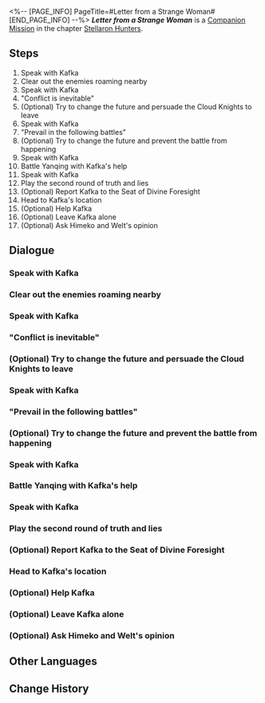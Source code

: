 <%-- [PAGE_INFO]
PageTitle=#Letter from a Strange Woman#
[END_PAGE_INFO] --%>
{{Stub|Dialogue.}}
{{Mission Infobox
|id            = 6020201
|title         = 
|image         = <!--Mission Letter from a Strange Woman.png-->
|type          = Companion
|event_name    = 
|chapter       = Stellaron Hunters (Companion Mission Chapter)
|requirements  = [[Trailblaze Mission]] ''[[A Dragon Gallant, Its Ocean Distant]]'' completed
|summary       = You have received a letter from Kafka. Like the ever-changing nature of fate, her words contain both truth and falsehood, hinting about your future.
|characters    = Blade; Himeko; Kafka; Trailblazer; Welt; Yanqing
|startLocation = [[The Xianzhou Luofu]] - [[Divination Commission]]
|world         = The Xianzhou Luofu
|area          = Divination Commission
|prev          = 
|next          = 
|exp           = 300
|credits       = 60000
|stellarJade   = 100
|other         = {{Card List|1=Traveler's Guide*6; Lost Crystal*6; Obsidian of Desolation*6; "Hunter's Intuition"*1 { text = "Hunter's Intuition" }}}
}}
'''''Letter from a Strange Woman''''' is a [[Companion Mission]] in the chapter [[Stellaron Hunters (Companion Mission Chapter)|Stellaron Hunters]].

==Steps==
# Speak with Kafka
# Clear out the enemies roaming nearby
# Speak with Kafka
# "Conflict is inevitable"
# (Optional) Try to change the future and persuade the Cloud Knights to leave
# Speak with Kafka
# "Prevail in the following battles"
# (Optional) Try to change the future and prevent the battle from happening
# Speak with Kafka
# Battle Yanqing with Kafka's help
# Speak with Kafka
# Play the second round of truth and lies
# (Optional) Report Kafka to the Seat of Divine Foresight
# Head to Kafka's location
# (Optional) Help Kafka
# (Optional) Leave Kafka alone
# (Optional) Ask Himeko and Welt's opinion

<!--
==Gameplay Notes==

--><!--
==Trial Character==

-->
==Dialogue==
{{Stub Dialogue}}
{{Dialogue Start}}
:{{tx}}
{{Dialogue End}}

===Speak with Kafka===
{{Mission Description|type=companion|location=Divination Commission|update|You received a message from Kafka claiming that she is in trouble and requires your help. Do you go to her rescue? ...Or rather, do you believe her?}}
{{Dialogue Start}}
:{{tx}}
{{Dialogue End}}

===Clear out the enemies roaming nearby===
{{Mission Description|type=companion|location=Divination Commission|update|Does "choice" really exist? From Kafka's perspective, all choices are illusions and merely represent predetermined possibilities. Free will does not exist, and your presence here is clear proof of that. Her ideas are somewhat pessimistic and nihilistic, and you can either accept or reject them.}}
{{Dialogue Start}}
:{{tx}}
{{Dialogue End}}

===Speak with Kafka===
{{Dialogue Start}}
:{{tx}}
{{Dialogue End}}

==="Conflict is inevitable"===
{{Dialogue Start}}
:{{tx}}
{{Dialogue End}}

===(Optional) Try to change the future and persuade the Cloud Knights to leave===
{{Dialogue Start}}
:{{tx}}
{{Dialogue End}}

===Speak with Kafka===
{{Dialogue Start}}
:{{tx}}
{{Dialogue End}}

==="Prevail in the following battles"===
{{Dialogue Start}}
:{{tx}}
{{Dialogue End}}

===(Optional) Try to change the future and prevent the battle from happening===
{{Dialogue Start}}
:{{tx}}
{{Dialogue End}}

===Speak with Kafka===
{{Dialogue Start}}
:{{tx}}
{{Dialogue End}}

===Battle Yanqing with Kafka's help===
{{Mission Description|type=companion|location=Divination Commission|update|The game of truth and lies has entered its second round. What does Kafka hope to gain from this game? Perhaps just some entertainment. But from the truthful and false answers, you can finally find answers to things you've been curious about for a long time. As for which answers are true or false...}}
{{Dialogue Start}}
:{{tx}}
{{Dialogue End}}

===Speak with Kafka===
{{Dialogue Start}}
:{{tx}}
{{Dialogue End}}

===Play the second round of truth and lies===
{{Dialogue Start}}
:{{tx}}
{{Dialogue End}}

===(Optional) Report Kafka to the Seat of Divine Foresight===
{{Mission Description|type=companion|location=<!--to be added-->|update|You received a message from Kafka claiming that she is in trouble and requires your help. Do you go to her rescue? ...Or rather, do you believe her?}}
{{Dialogue Start}}
:{{tx}}
{{Dialogue End}}

===Head to Kafka's location===
{{Dialogue Start}}
:{{tx}}
{{Dialogue End}}

===(Optional) Help Kafka===
{{Mission Description|type=companion|location=Divination Commission|update|So Blade is still aboard the Xianzhou and is still wanted. Kafka plans to use her Spirit Whisper to suppress Blade's mara-struck condition, hoping that you would protect her while she uses her ability.}}
{{Dialogue Start}}
:{{tx}}
{{Dialogue End}}

===(Optional) Leave Kafka alone===
{{Dialogue Start}}
:{{tx}}
{{Dialogue End}}

===(Optional) Ask Himeko and Welt's opinion===
{{Mission Description|type=companion|location=Parlor Car|update|You received a message from Kafka claiming that she is in trouble and requires your help. Do you go to her rescue? ...Or rather, do you believe her?}}
{{Dialogue Start}}
:{{tx}}
{{Dialogue End}}

==Other Languages==
{{Other Languages
|en   = Letter from a Strange Woman
|zhs  = 陌生女人的来信
|zht  = 陌生女子的來信
|ja   = 見知らぬ女性からの手紙
|ko   = 낯선 여인의 편지
|es   = Carta de una mujer desconocida
|fr   = Lettre d'une femme étrange
|ru   = Письмо незнакомки
|th   = จดหมายจากหญิงแปลกหน้า
|vi   = Bức Thư Từ Người Phụ Nữ Xa Lạ
|de   = Brief einer unbekannten Frau
|id   = Surat dari Wanita Misterius
|pt   = Carta de uma Mulher Estranha
}}

==Change History==
{{Change History|1.2}}
